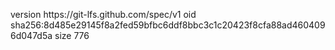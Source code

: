 version https://git-lfs.github.com/spec/v1
oid sha256:8d485e29145f8a2fed59bfbc6ddf8bbc3c1c20423f8cfa88ad4604096d047d5a
size 776
